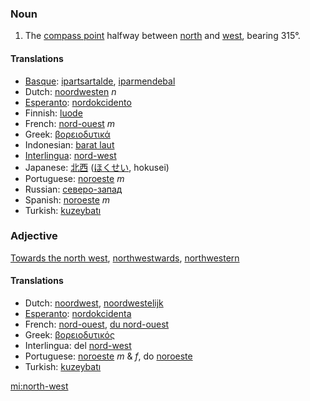 ===Noun===

# The [[compass point]] halfway between [[north]] and [[west]], bearing 315°.

====Translations====
*[[Basque]]: [[ipartsartalde]], [[iparmendebal]]
*Dutch: [[noordwesten]] ''n''
*[[Esperanto]]: [[nordokcidento]]
*Finnish: [[luode]]
*French: [[nord-ouest]] ''m''
*Greek: [[βορειοδυτικά]]
*Indonesian: [[barat laut]]
*[[Interlingua]]: [[nord-west]]
*Japanese: [[北西]] ([[ほくせい]], hokusei)
*Portuguese: [[noroeste]] ''m''
*Russian: [[северо-запад]]
*Spanish: [[noroeste]] ''m''
*Turkish: [[kuzeybatı]]

===Adjective===

[[Towards the north west]], [[northwestwards]], [[northwestern]]

====Translations====
*Dutch: [[noordwest]], [[noordwestelijk]]
*[[Esperanto]]: [[nordokcidenta]]
*French: [[nord-ouest]], [[du nord-ouest]]
*Greek: [[βορειοδυτικός]]
*Interlingua: del [[nord-west]]
*Portuguese: [[noroeste]] ''m'' & ''f'', do [[noroeste]]
*Turkish: [[kuzeybatı]]

[[mi:north-west]]